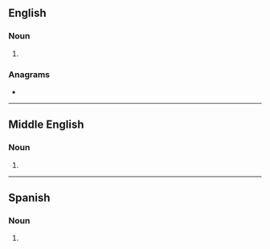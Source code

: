 ==English==

===Noun===
{{head|en|noun form}}

# {{plural of|en|hater}}

===Anagrams===
* {{anagrams|en|a=aehrst|'sheart|Earths|Hartes|Hearst|Hearts|Sarthe|Sather|Tahers|earths|hear'st|hearts|rehats|shetar}}

----

==Middle English==

===Noun===
{{head|enm|noun plural form}}

# {{plural of|enm|hatere}}

----

==Spanish==

===Noun===
{{head|es|noun plural form}}

# {{plural of|es|hater}}